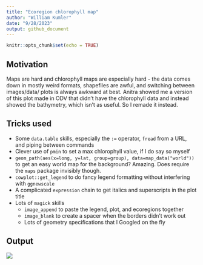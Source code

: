 ```yaml
---
title: "Ecoregion chlorophyll map"
author: "William Kumler"
date: "9/28/2023"
output: github_document
---
```


```r
knitr::opts_chunk$set(echo = TRUE)
```

## Motivation

Maps are hard and chlorophyll maps are especially hard - the data comes down in
mostly weird formats, shapefiles are awful, and switching between images/data/
plots is always awkward at best. Anitra showed me a version of this plot made
in ODV that didn't have the chlorophyll data and instead showed the bathymetry,
which isn't as useful. So I remade it instead.

## Tricks used

  - Some `data.table` skills, especially the `:=` operator, `fread` from a URL, and
piping between commands
  - Clever use of `pmin` to set a max chlorophyll value, if I do say so myself
  - `geom_path(aes(x=long, y=lat, group=group), data=map_data("world"))` to get
an easy world map for the background? Amazing. Does require the `maps` package
invisibly though.
  - `cowplot::get_legend` to do fancy legend formatting without interfering
with `ggnewscale`
  - A complicated `expression` chain to get italics and superscripts in the plot title
  - Lots of `magick` skills
    - `image_append` to paste the legend, plot, and ecoregions together
    - `image_blank` to create a spacer when the borders didn't work out 
    - Lots of geometry specifications that I Googled on the fly


## Output

![](ecoregion_chloromap.png)
